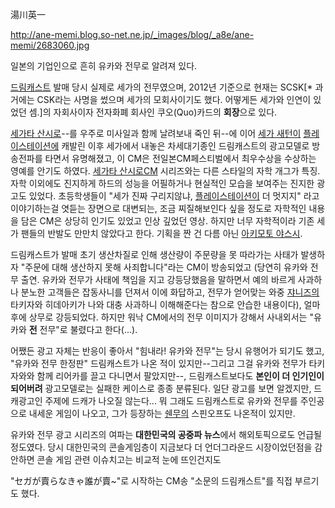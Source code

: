 湯川英一

http://ane-memi.blog.so-net.ne.jp/_images/blog/_a8e/ane-memi/2683060.jpg

일본의 기업인으로 흔히 유카와 전무로 알려져 있다.

[[드림캐스트]] 발매 당시 실제로 세가의 전무였으며, 2012년 기준으로 현재는 SCSK[* 과거에는 CSK라는 사명을 썼으며 세가의 모회사이기도 했다. 어떻게든 세가와 인연이 있었던 셈.]의 자회사이자 전자화폐 회사인 쿠오(Quo)카드의 '''회장'''으로 있다.

{{{#!HTML
<iframe width="640" height="360" src="http://www.youtube.com/embed/qRq9uuxeYZM?feature=player_detailpage" frameborder="0" allowfullscreen></iframe>
}}}

[[세가타 산시로]]--를 우주로 미사일과 함께 날려보내 죽인 뒤--에 이어 [[세가 새턴]]이 [[플레이스테이션]]에 캐발린 이후 세가에서 내놓은 차세대기종인 드림캐스트의 광고모델로 방송전파를 타면서 유명해졌고, 이 CM은 전일본CM페스티벌에서 최우수상을 수상하는 영예를 안기도 하였다. [[세가타 산시로]]CM 시리즈와는 다른 스타일의 자학 개그가 특징. 자학 이외에도 진지하게 하드의 성능을 어필하거나 현실적인 모습을 보여주는 진지한 광고도 있었다. 초등학생들이 "세가 진짜 구리지않냐, [[플레이스테이션]]이 더 멋지지" 라고 이야기하는걸 엿듣는 장면으로 대변되는, 조금 찌질해보인다 싶을 정도로 자학적인 내용을 담은 CM은 상당히 인기도 있었고 인상 깊었던 영상. 하지만 너무 자학적이라 기존 세가 팬들의 반발도 만만치 않았다고 한다. 기획을 짠 건 다름 아닌 [[아키모토 야스시]]. 

드림캐스트가 발매 초기 생산차질로 인해 생산량이 주문량을 못 따라가는 사태가 발생하자 "주문에 대해 생산하지 못해 사죄합니다"라는 CM이 방송되었고 (당연히 유카와 전무 출연. 유카와 전무가 사태에 책임을 지고 강등당했음을 말하면서 예의 바르게 사과하나 분노한 고객들은 잡동사니를 던져서 이에 화답하고, 전무가 얻어맞는 와중 [[쟈니즈]]의 타키자와 히데아키가 나와 대충 사과하니 이해해준다는 참으로 안습한 내용이다), 얼마 후에 상무로 강등되었다. 하지만 워낙 CM에서의 전무 이미지가 강해서 사내외서는 "유카와 '''전''' 전무"로 불렸다고 한다(...). 

어쨌든 광고 자체는 반응이 좋아서 "힘내라! 유카와 전무"는 당시 유행어가 되기도 했고, "유카와 전무 한정판" 드림캐스트가 나온 적이 있지만--그리고 그걸 유카와 전무가 타키자와와 함께 리어카를 끌고 다니면서 팔았지만--, 드림캐스트보다도 '''본인이 더 인기인이 되어버려''' 광고모델로는 실패한 케이스로 종종 분류된다. 일단 광고를 보면 알겠지만, 드캐광고인 주제에 드캐가 나오질 않는다... 뭐 그래도 드림캐스트로 유카와 전무를 주인공으로 내세운 게임이 나오고, 그가 등장하는 [[쉔무]]의 스핀오프도 나온적이 있지만. 

유카와 전무 광고 시리즈의 여파는 '''대한민국의 공중파 뉴스'''에서 해외토픽으로도 언급될 정도였다. 당시 대한민국의 콘솔게임층이 지금보다 더 언더그라운드 시장이었던점을 감안하면 콘솔 게임 관련 이슈치고는 비교적 눈에 뜨인건지도

 {{{#!html
<script type="text/javascript" src="http://ext.nicovideo.jp/thumb_watch/sm1426445"></script>
</object>}}}
"セガが賣らなきゃ誰が賣~"로 시작하는 CM송 "소문의 드림캐스트"를 직접 부르기도 했다. 
